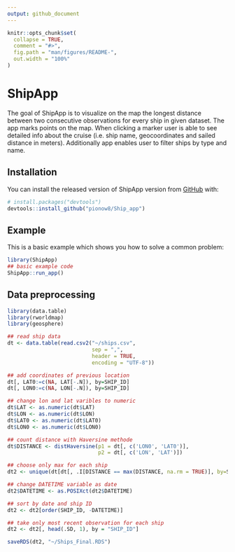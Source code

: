 ```yaml
---
output: github_document
---
```


<!-- README.md is generated from README.Rmd. Please edit that file -->

```r
knitr::opts_chunk$set(
  collapse = TRUE,
  comment = "#>",
  fig.path = "man/figures/README-",
  out.width = "100%"
)
```

# ShipApp

<!-- badges: start -->
<!-- badges: end -->

The goal of ShipApp is to visualize on the map the longest distance between two consecutive observations for every ship in given dataset. The app marks points on the map. When clicking a marker user is able to see detailed info about the cruise (i.e. ship name, geocoordinates and sailed distance in meters). Additionally app enables user to filter ships by type and name.   

## Installation

You can install the released version of ShipApp version from [GitHub](https://github.com/) with:

``` r
# install.packages("devtools")
devtools::install_github("pionow8/Ship_app")
```
## Example

This is a basic example which shows you how to solve a common problem:

```r
library(ShipApp)
## basic example code
ShipApp::run_app()
```

## Data preprocessing

```r
library(data.table)
library(rworldmap)
library(geosphere)

## read ship data
dt <- data.table(read.csv2("~/ships.csv", 
                           sep = ",", 
                           header = TRUE,
                           encoding = "UTF-8"))

## add coordinates of previous location
dt[, LAT0:=c(NA, LAT[-.N]), by=SHIP_ID]
dt[, LON0:=c(NA, LON[-.N]), by=SHIP_ID]

## change lon and lat varibles to numeric
dt$LAT <- as.numeric(dt$LAT)
dt$LON <- as.numeric(dt$LON)
dt$LAT0 <- as.numeric(dt$LAT0)
dt$LON0 <- as.numeric(dt$LON0)

## count distance with Haversine methode
dt$DISTANCE <- distHaversine(p1 = dt[, c('LON0', 'LAT0')],
                             p2 = dt[, c('LON', 'LAT')])

## choose only max for each ship
dt2 <- unique(dt[dt[, .I[DISTANCE == max(DISTANCE, na.rm = TRUE)], by=SHIP_ID]$V1])

## change DATETIME variable as date
dt2$DATETIME <- as.POSIXct(dt2$DATETIME)

## sort by date and ship ID
dt2 <- dt2[order(SHIP_ID, -DATETIME)]

## take only most recent observation for each ship
dt2 <- dt2[, head(.SD, 1), by = "SHIP_ID"]

saveRDS(dt2, "~/Ships_Final.RDS")
```

